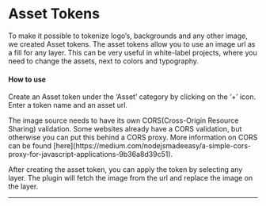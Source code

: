 # Asset Tokens

To make it possible to tokenize logo’s, backgrounds and any other image, we created Asset tokens. The asset tokens allow you to use an image url as a fill for any layer. 
This can be very useful in white-label projects, where you need to change the assets, next to colors and typography.

#### How to use

Create an Asset token under the ‘Asset’ category by clicking on the ‘+’ icon.  
Enter a token name and an asset url.  

<Callout emoji="💡">
  The image source needs to have its own CORS(Cross-Origin Resource Sharing) validation. Some websites already have a CORS validation, but otherwise you can put this behind a CORS proxy. 
More information on CORS can be found [here](https://medium.com/nodejsmadeeasy/a-simple-cors-proxy-for-javascript-applications-9b36a8d39c51).
</Callout>

After creating the asset token, you can apply the token by selecting any layer. The plugin will fetch the image from the url and replace the image on the layer.

---


<ReactPlayer
  muted
  width="100%"
  height="auto"
  loop
  playing
  controls
  url="/asset-tokens.mp4"
/>
